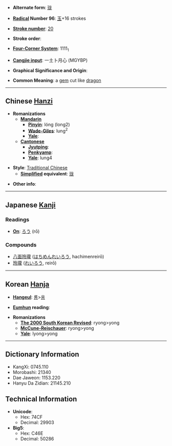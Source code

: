 * '''Alternate form''': [[珑]]

* '''[[Wiktionary:Chinese radical index| Radical]] Number 96''': [[Wiktionary:Chinese radical index 玉|玉]]+16 strokes

* '''[[Wiktionary:Chinese total strokes index|Stroke number]]''': [[Wiktionary:Chinese total strokes index 20|20]]

* '''Stroke order''': 

* '''[[Wiktionary:Chinese four corner index|Four-Corner System]]''': 1111<sub>1</sub>

* '''[[Wiktionary:Chinese Cangjie index|Cangjie input]]''': 一土卜月心 (MGYBP)

* '''Graphical Significance and Origin''': 

* '''Common Meaning''': a [[gem]] cut like [[dragon]]

----

== Chinese [[Hanzi]] ==

* '''Romanizations'''
** '''[[Mandarin]]'''
*** '''[[Pinyin]]''': lóng (long2)
*** '''[[Wade-Giles]]''': lung<sup>2</sup>
*** '''[[Yale]]''': 
** '''[[Cantonese]]'''
*** '''[[Jyutping]]''':
*** '''[[Penkyamp]]''': 
*** '''[[Yale]]''': lung4

* '''Style''': [[Traditional Chinese]] 
** '''[[Simplified Chinese|Simplified]] equivalent''': [[珑]]

* '''Other info''': 

----

== Japanese [[Kanji]] ==

===Readings===
* '''[[On]]''': [[ろう]] (rō)
===Compounds===
*[[八面玲瓏]] ([[はちめんれいろう]], hachimenreirō)
*[[玲瓏]] ([[れいろう]], reirō)
----

== Korean [[Hanja]] ==

* '''[[Hangeul]]''': [[룡]]>[[용]]

* '''[[Eumhun]] reading''': 

* '''Romanizations'''
** '''[[The 2000 South Korean Revised Romanization|The 2000 South Korean Revised]]''': ryong>yong
** '''[[McCune-Reischauer]]''': ryong>yong
** '''[[Yale]]''': lyong>yong

----

== Dictionary Information ==

* KangXi: 0745.110
* Morobashi: 21340
* Dae Jaweon: 1153.220
* Hanyu Da Zidian: 21145.210

== Technical Information ==

* '''Unicode''':
** Hex: 74CF
** Decimal: 29903
* '''Big5''':
** Hex: C46E
** Decimal: 50286